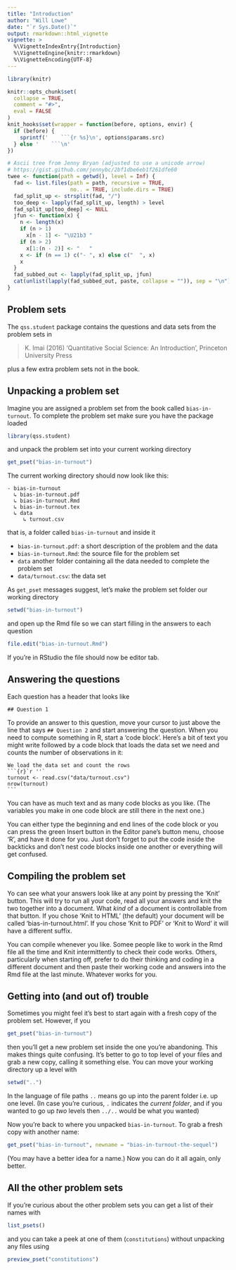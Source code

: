 ```yaml
---
title: "Introduction"
author: "Will Lowe"
date: "`r Sys.Date()`"
output: rmarkdown::html_vignette
vignette: >
  %\VignetteIndexEntry{Introduction}
  %\VignetteEngine{knitr::rmarkdown}
  %\VignetteEncoding{UTF-8}
---
```


```r
library(knitr)

knitr::opts_chunk$set(
  collapse = TRUE,
  comment = "#>",
  eval = FALSE
)
knit_hooks$set(wrapper = function(before, options, envir) {
  if (before) {
    sprintf('    ```{r %s}\n', options$params.src)
  } else '    ```\n'
})

# Ascii tree from Jenny Bryan (adjusted to use a unicode arrow)
# https://gist.github.com/jennybc/2bf1dbe6eb1f261dfe60
twee <- function(path = getwd(), level = Inf) {
  fad <- list.files(path = path, recursive = TRUE, 
                    no.. = TRUE, include.dirs = TRUE)
  fad_split_up <- strsplit(fad, "/")
  too_deep <- lapply(fad_split_up, length) > level
  fad_split_up[too_deep] <- NULL
  jfun <- function(x) {
    n <- length(x)
    if (n > 1)
      x[n - 1] <- "\U21b3 "
    if (n > 2)
      x[1:(n - 2)] <- "   "
    x <- if (n == 1) c("- ", x) else c("  ", x)
    x
  }
  fad_subbed_out <- lapply(fad_split_up, jfun)
  cat(unlist(lapply(fad_subbed_out, paste, collapse = "")), sep = "\n")
}
```

## Problem sets

The `qss.student` package contains the questions and data sets from the 
problem sets in

> K. Imai (2016) 'Quantitative Social Science: An Introduction', Princeton
> University Press 

plus a few extra problem sets not in the book.

## Unpacking a problem set

Imagine you are assigned a problem set from the book called `bias-in-turnout`.
To complete the problem set make sure you have the package loaded
```r
library(qss.student)
```
and unpack the problem set into your current working directory
```r
get_pset("bias-in-turnout")
```
The current working directory should now look like this:

    - bias-in-turnout
      ↳ bias-in-turnout.pdf
      ↳ bias-in-turnout.Rmd
      ↳ bias-in-turnout.tex
      ↳ data
         ↳ turnout.csv

that is, a folder called `bias-in-turnout` and inside it 

* `bias-in-turnout.pdf`: a short description of the problem and the data
* `bias-in-turnout.Rmd`: the source file for the problem set
* `data` another folder containing all the data needed to complete the problem 
   set
* `data/turnout.csv`: the data set

As `get_pset` messages suggest, let's make the problem set folder our working
directory
```r
setwd("bias-in-turnout")
```
and open up the Rmd file so we can start filling in the answers to each question
```r
file.edit("bias-in-turnout.Rmd")
```
If you're in RStudio the file should now be editor tab.  

## Answering the questions

Each question has a header that looks like 

    ## Question 1

To provide an answer to this question, move your cursor to just above the 
line that says `## Question 2` and start answering the question.  When you 
need to compute something in R, start a 'code block'.  Here's a 
bit of text you might write followed by a code block that
loads the data set we need and counts the number of observations in it:

    We load the data set and count the rows
    ```{r}`r ''`
    turnout <- read.csv("data/turnout.csv")
    nrow(turnout)
    ```

You can have as much text and as many code blocks as you like.  (The variables
you make in one code block are still there in the next one.)

You can either type the beginning and end lines of the code block 
or you can press the green Insert button in the Editor 
pane's button menu, choose
'R', and have it done for you.  Just don't forget to put the code inside the 
backticks and don't nest code blocks inside one another or everything will
get confused.

## Compiling the problem set

Yo can see what your answers look like at any point by pressing the 'Knit' 
button.  This will try to run all your code, read all your answers and knit the 
two together into a document.  What *kind* of a document is controllable from 
that button.  If you chose 'Knit to HTML' (the default) your document will be 
called  'bias-in-turnout.html'.  If you chose 'Knit to PDF' or 'Knit to Word' 
it will have a different suffix.

You can compile whenever you like. Somee people like to work in the Rmd file
all the time and Knit intermittently to check their code works.  Others, 
particularly when starting off, prefer to do their thinking and coding in 
a different document and then paste their working code and answers into 
the Rmd file at the last minute.  Whatever works for you.

## Getting into (and out of) trouble

Sometimes you might feel it's best to start again with a fresh copy of 
the problem set.  However, if you 
```r
get_pset("bias-in-turnout")
```
then you'll get a new problem set inside the one you're abandoning.  This
makes things quite confusing.  It's better to go to top level of your files
and grab a new copy, calling it something else.  You can move your
working directory up a level with
```r
setwd("..")
```
In the language of file paths `..` means go up into the parent folder i.e. up
one level.  (In case you're curious, `.` indicates the *current folder*, and if
you wanted to go up *two* levels then `../..` would be what you wanted) 

Now you're back to where you unpacked `bias-in-turnout`.  To grab a fresh
copy with another name:
```r
get_pset("bias-in-turnout", newname = "bias-in-turnout-the-sequel")
```
(You may have a better idea for a name.) Now you can do it all again,
only better.

## All the other problem sets

If you're curious about the other problem sets you can get a list of their 
names with
```r
list_psets()
```
and you can take a peek at one of them (`constitutions`) without unpacking any 
files using
```r
preview_pset("constitutions")
```



